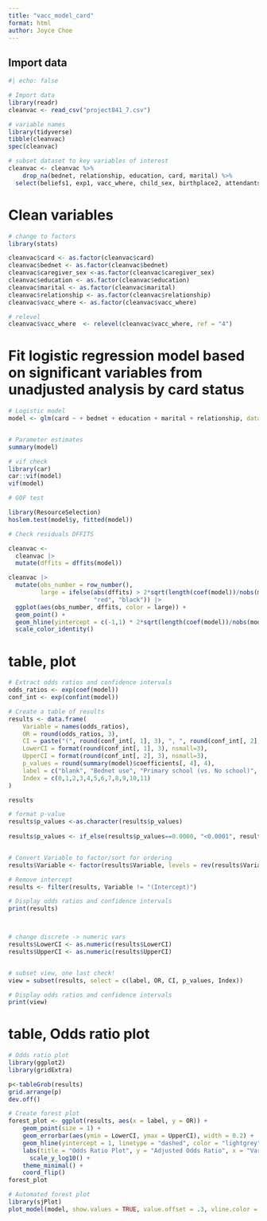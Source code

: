 ```yaml
---
title: "vacc_model_card"
format: html
author: Joyce Choe
---
```



## Import data

```r
#| echo: false

# Import data 
library(readr)
cleanvac <- read_csv("project841_7.csv")

# variable names 
library(tidyverse)
tibble(cleanvac)
spec(cleanvac)

# subset dataset to key variables of interest
cleanvac <- cleanvac %>% 
    drop_na(bednet, relationship, education, card, marital) %>%
  select(beliefs1, exp1, vacc_where, child_sex, birthplace2, attendants, birth_status, bednet, inpatient, caregiver_sex, relationship, education, marital, card,  muac, age_months, birthplace, children, oldest_child, vacc_recall, measles, rota1, rota2,bcg, opt, penta1, penta2, penta3, vacc_full)

```

# Clean variables

```r

# change to factors
library(stats)

cleanvac$card <- as.factor(cleanvac$card)
cleanvac$bednet <- as.factor(cleanvac$bednet)
cleanvac$caregiver_sex <-as.factor(cleanvac$caregiver_sex)
cleanvac$education <- as.factor(cleanvac$education)
cleanvac$marital <- as.factor(cleanvac$marital)
cleanvac$relationship <- as.factor(cleanvac$relationship)
cleanvac$vacc_where <- as.factor(cleanvac$vacc_where)

# relevel 
cleanvac$vacc_where  <- relevel(cleanvac$vacc_where, ref = "4")


```


# Fit logistic regression model based on significant variables from unadjusted analysis by card status
```r

# Logistic model 
model <- glm(card ~ + bednet + education + marital + relationship, data=cleanvac, family="binomial")


# Parameter estimates
summary(model)

# vif check
library(car)
car::vif(model)
vif(model)

# GOF test 

library(ResourceSelection)
hoslem.test(model$y, fitted(model))

# Check residuals DFFITS

cleanvac <-
  cleanvac |> 
  mutate(dffits = dffits(model))

cleanvac |> 
  mutate(obs_number = row_number(),
         large = ifelse(abs(dffits) > 2*sqrt(length(coef(model))/nobs(model)),
                        "red", "black")) |> 
  ggplot(aes(obs_number, dffits, color = large)) +
  geom_point() + 
  geom_hline(yintercept = c(-1,1) * 2*sqrt(length(coef(model))/nobs(model)), color = "red") +
  scale_color_identity()

```




# table, plot 

```r

# Extract odds ratios and confidence intervals
odds_ratios <- exp(coef(model))
conf_int <- exp(confint(model))

# Create a table of results
results <- data.frame(
    Variable = names(odds_ratios),
    OR = round(odds_ratios, 3),
    CI = paste("(", round(conf_int[, 1], 3), ", ", round(conf_int[, 2], 3), ")",sep=""),
    LowerCI = format(round(conf_int[, 1], 3), nsmall=3),
    UpperCI = format(round(conf_int[, 2], 3), nsmall=3),
    p_values = round(summary(model)$coefficients[, 4], 4),
    label = c("blank", "Bednet use", "Primary school (vs. No school)", "Secondary school", "University", "Married (vs. Unmarried)", "Divorced", "Widowed", "Father (vs. Mother)", "Grandparent", "Aunt or Uncle", "Other relationship"),
    Index = c(0,1,2,3,4,5,6,7,8,9,10,11)
)

results

# format p-value
results$p_values <-as.character(results$p_values)
  
results$p_values <- if_else(results$p_values==0.0000, "<0.0001", results$p_values)


# Convert Variable to factor/sort for ordering
results$Variable <- factor(results$Variable, levels = rev(results$Variable))

# Remove intercept
results <- filter(results, Variable != "(Intercept)")

# Display odds ratios and confidence intervals
print(results) 



# change discrete -> numeric vars
results$LowerCI <- as.numeric(results$LowerCI)
results$UpperCI <- as.numeric(results$UpperCI)


# subset view, one last check!
view = subset(results, select = c(label, OR, CI, p_values, Index))

# Display odds ratios and confidence intervals
print(view)

```

# table, Odds ratio plot 
```r


# Odds ratio plot 
library(ggplot2)
library(gridExtra)

p<-tableGrob(results)
grid.arrange(p)
dev.off()

# Create forest plot
forest_plot <- ggplot(results, aes(x = label, y = OR)) +
    geom_point(size = 1) +
    geom_errorbar(aes(ymin = LowerCI, ymax = UpperCI), width = 0.2) +
    geom_hline(yintercept = 1, linetype = "dashed", color = "lightgrey", size = 1) +
    labs(title = "Odds Ratio Plot", y = "Adjusted Odds Ratio", x = "Variable") +
      scale_y_log10() +
    theme_minimal() +
    coord_flip()
forest_plot

```


```r
# Automated forest plot 
library(sjPlot)
plot_model(model, show.values = TRUE, value.offset = .3, vline.color = "red")
```

